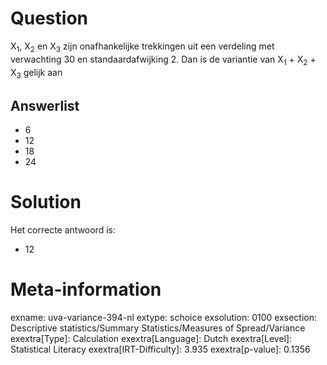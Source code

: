 Question
========

X~1~, X~2~ en X~3~ zijn onafhankelijke trekkingen uit een verdeling met
verwachting 30 en standaardafwijking 2. Dan is de variantie van X~1~ +
X~2~ + X~3~ gelijk aan

Answerlist
----------

* 6
* 12
* 18
* 24

Solution
========

Het correcte antwoord is: 

* 12

Meta-information
================
exname: uva-variance-394-nl
extype: schoice
exsolution: 0100
exsection: Descriptive statistics/Summary Statistics/Measures of Spread/Variance
exextra[Type]: Calculation
exextra[Language]: Dutch
exextra[Level]: Statistical Literacy
exextra[IRT-Difficulty]: 3.935
exextra[p-value]: 0.1356
